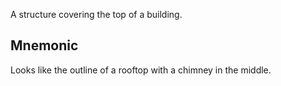 A structure covering the top of a building.

## Mnemonic

Looks like the outline of a rooftop with a chimney in the middle.
